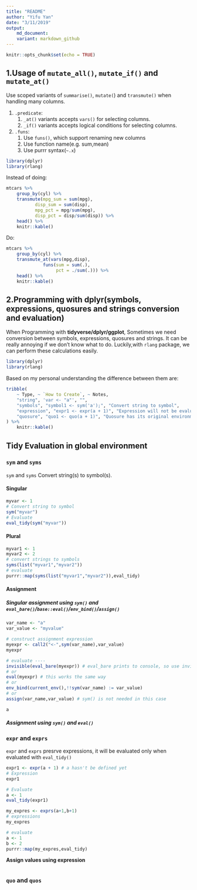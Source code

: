 ```yaml
---
title: "README"
author: "Yifu Yan"
date: "3/11/2019"
output: 
    md_document:
    variant: markdown_github
---
```


```r
knitr::opts_chunk$set(echo = TRUE)
```


## 1.Usage of `mutate_all()`, `mutate_if()` and `mutate_at()`

Use scoped variants of `summarise()`, `mutate(`) and `transmute()` when handling many columns. 

1. `.predicate`:
    1. `_at()` variants accepts `vars()` for selecting columns.
    1. `_if()` variants accepts logical conditions for selecting columns.
1. `.funs`:
    1. Use `funs()`, which support renaming new columns
    2. Use function name(e.g. sum,mean)
    3. Use purrr syntax(`~.x`)

```r
library(dplyr)
library(rlang)
```


Instead of doing:

```r
mtcars %>%
    group_by(cyl) %>%
    transmute(mpg_sum = sum(mpg),
           disp_sum = sum(disp),
           mpg_pct = mpg/sum(mpg),
           disp_pct = disp/sum(disp)) %>%
    head() %>%
    knitr::kable()
```


Do:

```r
mtcars %>%
    group_by(cyl) %>%
    transmute_at(vars(mpg,disp),
              funs(sum = sum(.),
                   pct = ./sum(.))) %>%
    head() %>%
    knitr::kable()
```

## 2.Programming with dplyr(symbols, expressions, quosures and strings conversion and evaluation)

When Programming with **tidyverse/dplyr/ggplot**, Sometimes we need conversion between symbols, expressions, quosures and strings. It can be really annoying if we don't know what to do. Luckily,with `rlang` package, we can perform these calculations easily.

```r
library(dplyr)
library(rlang)
```

Based on my personal understanding the difference between them are:

```r
tribble(
    ~ Type, ~ `How to Create`, ~ Notes,
    "string", 'var <- "a"', "",
    "symbols", "symbol1 <- sym('a');", "Convert string to symbol",
    "expression", "expr1 <- expr(a + 1)", "Expression will not be evaluated until using `eval_tidy()`",
    "quosure", "quo1 <- quo(a + 1)", "Quosure has its original environment attatched, it will always be evaluated in attached environment"
) %>%
    knitr::kable()
```


## Tidy Evaluation in global environment 

### `sym` and `syms`

`sym` and `syms` Convert string(s) to symbol(s).

#### Singular

```r
myvar <- 1
# Convert string to symbol
sym("myvar")
# Evaluate
eval_tidy(sym("myvar"))
```

#### Plural

```r
myvar1 <- 1
myvar2 <- 2
# convert strings to symbols
syms(list("myvar1","myvar2"))
# evaluate
purrr::map(syms(list("myvar1","myvar2")),eval_tidy)
```

#### Assignment

##### Singular assignment using  `sym()` and `eval_bare()`/`base::eval()`/`env_bind()`/`assign()`

```r
var_name <- "a"
var_value <- "myvalue"

# construct assignment expression
myexpr <- call2("<-",sym(var_name),var_value)
myexpr

# evaluate ----
invisible(eval_bare(myexpr)) # eval_bare prints to console, so use invisible to hide it
# or 
eval(myexpr) # this works the same way
# or
env_bind(current_env(),!!sym(var_name) := var_value)
# or
assign(var_name,var_value) # sym() is not needed in this case

a
```

##### Assignment using `sym()` and `eval()`

### `expr` and `exprs`

`expr` and `exprs` presrve expressions, it will be evaluated only when evaluated with `eval_tidy()`

```r

expr1 <- expr(a + 1) # a hasn't be defined yet
# Expression
expr1

# Evaluate
a <- 1
eval_tidy(expr1)


```

```r
my_expres <- exprs(a+1,b+1)
# expressions
my_expres

# evaluate
a <- 1 
b <- 2
purrr::map(my_expres,eval_tidy)
```

**Assign values using expression**

```r

```


### `quo` and `quos`